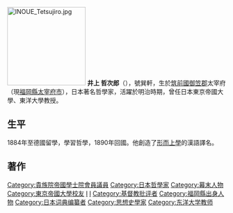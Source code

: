 [[Image:INOUE_Tetsujiro.jpg|180px]]
'''井上 哲次郎'''（{{bd|1856年|2月1日|1944年|12月7日|catIdx=Inoue, Tetsujirō}}），號巽軒，生於[[筑前國|筑前國]][[御笠郡|御笠郡]]太宰府（現[[福岡縣|福岡縣]][[太宰府市|太宰府市]]），日本著名哲學家，活躍於明治時期，曾任日本東京帝國大學、東洋大學教授。

==生平==
1884年至德國留學，學習哲學，1890年回國。他創造了[[形而上學|形而上學]]的漢語譯名。

==著作==

{{Japan-bio-stub}}
{{Authority control}}
{{DEFAULTSORT:Inoue, Tetsujirō}}
[[Category:貴族院帝國學士院會員議員|Category:貴族院帝國學士院會員議員]]
[[Category:日本哲學家|Category:日本哲學家]]
[[Category:幕末人物|Category:幕末人物]]
[[Category:東京帝國大學校友|Category:東京帝國大學校友]]
[[Category:萊比錫大學校友|I]]
[[Category:海德堡大學校友|I]]
[[Category:基督教批评者|Category:基督教批评者]]
[[Category:福岡縣出身人物|Category:福岡縣出身人物]]
[[Category:日本词典编纂者|Category:日本词典编纂者]]
[[Category:思想史學家|Category:思想史學家]]
[[Category:东洋大学教师|Category:东洋大学教师]]
